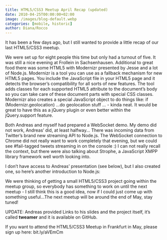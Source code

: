 ```yaml
---
title: HTML5/CSS3 Meetup April Recap (updated)
date: 2010-04-25T00:00:00+02:00
image: /images/blog-default.webp
categories: [mobile, historic]
author: Diana/Rocco
---
```


<div class="entry-content">
It has been a few days ago, but I still wanted to provide a little recap of our last HTML5/CSS3 meetup.

We were set up for eight people this time but only had a turnout of five. It was still a nice evening at Frollein in Sachsenhausen. Additional to great food there was some HTML5 with Modernizr presented by Jesse and a lot of Node.js. Modernizr is a tool you can use as a fallback mechanism for new HTML5 pages. You include the JavaScript file in your HTML5 page and it detects the browser’s compatibility for all sorts of new features. The tool adds classes for each supported HTML5 attribute to the document’s body so you can take care of these document parts with special CSS classes. Modernizr also creates a special JavaScript object to do things like: if (Modernizr.geolocation) ...do geolocation stuff ... - kinda neat. It would be great to have this as a jQuery plugin or even better within the jQuery.support feature.

 

Both Andreas and myself had prepared a WebSocket demo. My demo did not work, Andreas’ did, at least halfway... There was incoming data from Twitter’s brand new streaming API to Node.js. The WebSocket connection to Chrome did not really want to work completely that evening, but we could see #fail-tagged tweets streaming in on the console :) I can not really recall the context, but there were also talking about Strophe, a JavaScript XMPP library framework well worth looking into.

 I don’t have access to Andreas’ presentation (see below), but I also created one, so here’s another introduction to Node.js:

 

We were thinking of getting a small HTML5/CSS3 project going within the meetup group, so everybody has something to work on until the next meetup - I still think this is a good idea, now if I could just come up with something useful...The next meetup will be around the end of May, stay tuned!

 

UPDATE: Andreas provided Links to his slides and the project itself, it’s called **tweamer**  and it is available on GitHub.

 

If you want to attend the HTML5/CSS3 Meetup in Frankfurt in May, please sign up here: bit.ly/aVEmCm
</div>

